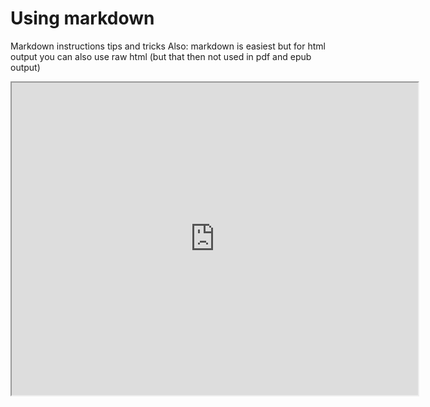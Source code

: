 # Using markdown

Markdown instructions tips and tricks
Also: markdown is easiest but for html output you can also use raw html (but that then not used in pdf and epub output)

```{=html}
<iframe width="650" height="500" src="https://utrechtuniversity.github.io/workshop-reproducible-manuscripts/slides/writing.html#/writing?slide=3"></iframe>
```

